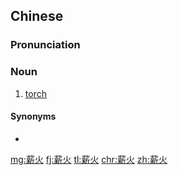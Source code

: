 ==Chinese==
{{zh-forms}}

===Pronunciation===
{{zh-pron
|m=xīnhuǒ
|c=san1 fo2
|cat=n
}}

===Noun===
{{zh-noun}}

# [[torch]]

====Synonyms====
* {{zh-l|火炬}}

[[mg:薪火]]
[[fj:薪火]]
[[tl:薪火]]
[[chr:薪火]]
[[zh:薪火]]